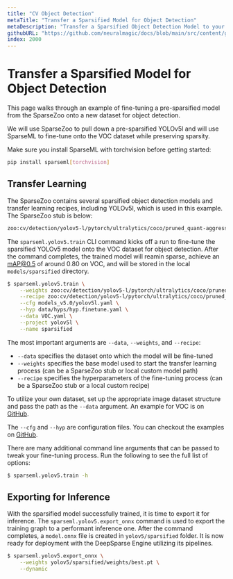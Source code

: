 ```yaml
---
title: "CV Object Detection"
metaTitle: "Transfer a Sparsified Model for Object Detection"
metaDescription: "Transfer a Sparsified Object Detection Model to your dataset enabling performant deep learning deployments in a faster amount of time"
githubURL: "https://github.com/neuralmagic/docs/blob/main/src/content/get-started/transfer-a-sparse-model/object-detection.mdx"
index: 2000
---
```


# Transfer a Sparsified Model for Object Detection

This page walks through an example of fine-tuning a pre-sparsified model from the SparseZoo onto a new dataset for object detection.

We will use SparseZoo to pull down a pre-sparsified YOLOv5l and will use SparseML to fine-tune onto the VOC dataset while preserving sparsity.

Make sure you install SparseML with torchvision before getting started:
```bash
pip install sparseml[torchvision]
```

## Transfer Learning

The SparseZoo contains several sparsified object detection models and transfer learning recipes, including YOLOv5l, which is used in this example. The SparseZoo stub is below:

```bash
zoo:cv/detection/yolov5-l/pytorch/ultralytics/coco/pruned_quant-aggressive_95
```

The `sparseml.yolov5.train` CLI command kicks off a run to fine-tune the sparsified YOLOv5 model onto the VOC dataset for object detection.
After the command completes, the trained model will reamin sparse, achieve an mAP@0.5 of around 0.80 on VOC, and will be stored in the local `models/sparsified` directory.

```bash
$ sparseml.yolov5.train \
    --weights zoo:cv/detection/yolov5-l/pytorch/ultralytics/coco/pruned_quant-aggressive_95?recipe_type=transfer_learn \
    --recipe zoo:cv/detection/yolov5-l/pytorch/ultralytics/coco/pruned_quant-aggressive_95?recipe_type=transfer_learn \
    --cfg models_v5.0/yolov5l.yaml \
    --hyp data/hyps/hyp.finetune.yaml \
    --data VOC.yaml \
    --project yolov5l \
    --name sparsified
```

The most important arguments are `--data`, `--weights`, and `--recipe`:
- `--data` specifies the dataset onto which the model will be fine-tuned
- `--weights` specifies the base model used to start the transfer learning process (can be a SparseZoo stub or local custom model path)
- `--recipe` specifies the hyperparameters of the fine-tuning process (can be a SparseZoo stub or a local custom recipe)

To utilize your own dataset, set up the appropriate image dataset structure and pass the path as the `--data` argument.
An example for VOC is on [GitHub](https://github.com/neuralmagic/sparseml/blob/main/src/sparseml/yolov5/data/VOC.yaml).

The `--cfg` and `--hyp` are configuration files. You can checkout the examples on [GitHub](https://github.com/neuralmagic/sparseml/tree/main/src/sparseml/yolov5).

There are many additional command line arguments that can be passed to tweak your fine-tuning process. Run the following to see the full list of options:

```bash
$ sparseml.yolov5.train -h
```

## Exporting for Inference

With the sparsified model successfully trained, it is time to export it for inference.
The `sparseml.yolov5.export_onnx` command is used to export the training graph to a performant inference one.
After the command completes, a `model.onnx` file is created in `yolov5/sparsified` folder.
It is now ready for deployment with the DeepSparse Engine utilizing its pipelines.

```bash
$ sparseml.yolov5.export_onnx \
    --weights yolov5/sparsified/weights/best.pt \
    --dynamic
```
